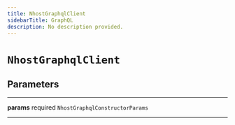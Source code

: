 ```yaml
---
title: NhostGraphqlClient
sidebarTitle: GraphQL
description: No description provided.
---
```


# `NhostGraphqlClient`

## Parameters

---

**<span className="parameter-name">params</span>** <span className="optional-status">required</span> <code>NhostGraphqlConstructorParams</code>

---
